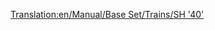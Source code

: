 [[Translation:en/Manual/Base Set/Trains/SH '40']]
{{en/Manual/Base Set/Trains/Trains|Cost=£35,156 ($70.312)
|Speed=177 kph (110 mph)
|Weight=82 t
|Power=5,000 hp (6.704 kW)
|Annual=£2,882 ($5.764)
|Designed=1973
|Lifespan=23
|Capacity=N/A
|Description=No description has been written for this train yet. If you know something about this train, feel free to edit this page and add it!
|Real-life=[https://www.wikipedia.org/wiki/British Rail Class 87 British Rail Class 87]
}}